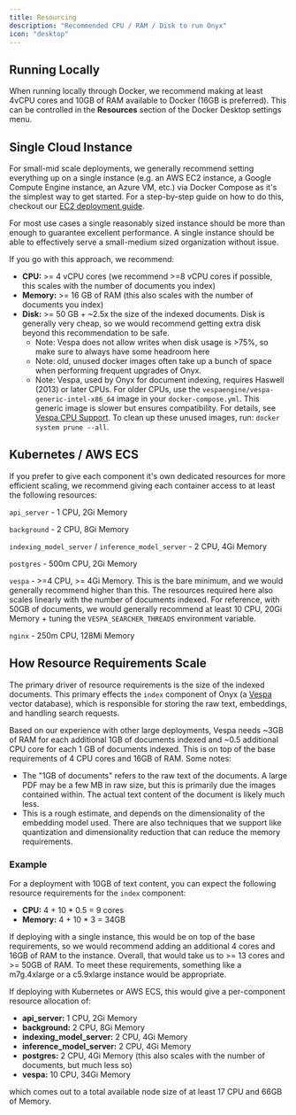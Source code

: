 ```yaml
---
title: Resourcing
description: "Recommended CPU / RAM / Disk to run Onyx"
icon: "desktop"
---
```


## Running Locally

When running locally through Docker, we recommend making at least 4vCPU cores and 10GB of RAM available to Docker
(16GB is preferred). This can be controlled in the **Resources** section of the Docker Desktop settings menu.

## Single Cloud Instance

For small-mid scale deployments, we generally recommend setting everything up on a single instance
(e.g. an AWS EC2 instance, a Google Compute Engine instance, an Azure VM, etc.) via Docker Compose as it's
the simplest way to get started. For a step-by-step guide on how to do this, checkout our
[EC2 deployment guide](https://docs.onyx.app/production/aws/ec2).

For most use cases a single reasonably sized instance should be more than enough to guarantee excellent
performance. A single instance should be able to effectively serve a small-medium sized organization
without issue.

If you go with this approach, we recommend:

- **CPU:** >= 4 vCPU cores (we recommend >=8 vCPU cores if possible, this scales with the number of documents you index)
- **Memory:** >= 16 GB of RAM (this also scales with the number of documents you index)
- **Disk:** >= 50 GB + ~2.5x the size of the indexed documents. Disk is generally very cheap, so
  we would recommend getting extra disk beyond this recommendation to be safe.
  - Note: Vespa does not allow writes when disk usage is >75%, so make sure to always have some headroom here
  - Note: old, unused docker images often take up a bunch of space when performing frequent upgrades of Onyx.
  - Note: Vespa, used by Onyx for document indexing, requires Haswell (2013) or later CPUs. For older CPUs, use the `vespaengine/vespa-generic-intel-x86_64` image in your `docker-compose.yml`. This generic image is slower but ensures compatibility. For details, see [Vespa CPU Support](https://docs.vespa.ai/en/cpu-support.html).
    To clean up these unused images, run: `docker system prune --all`.

## Kubernetes / AWS ECS

If you prefer to give each component it's own dedicated resources for more efficient
scaling, we recommend giving each container access to at least the following resources:

`api_server` - 1 CPU, 2Gi Memory

`background` - 2 CPU, 8Gi Memory

`indexing_model_server` / `inference_model_server` - 2 CPU, 4Gi Memory

`postgres` - 500m CPU, 2Gi Memory

`vespa` - >=4 CPU, >= 4Gi Memory. This is the bare minimum, and we would generally recommend
higher than this. The resources required here also scales linearly with the number of documents indexed.
For reference, with 50GB of documents, we would generally recommend at least 10 CPU, 20Gi Memory +
tuning the `VESPA_SEARCHER_THREADS` environment variable.

`nginx` - 250m CPU, 128Mi Memory


## How Resource Requirements Scale

The primary driver of resource requirements is the size of the indexed documents. This primary effects
the `index` component of Onyx (a [Vespa](https://vespa.ai/) vector database), which is responsible for storing the 
raw text, embeddings, and handling search requests. 

Based on our experience with other large deployments, Vespa needs ~3GB of RAM for each additional 
1GB of documents indexed and ~0.5 additional CPU core for each 1 GB of documents indexed. 
This is on top of the base requirements of 4 CPU cores and 16GB of RAM. Some notes:
- The "1GB of documents" refers to the raw text of the documents. A large PDF may be a few MB in raw size, but this 
is primarily due the images contained within. The actual text content of the document is likely much less.
- This is a rough estimate, and depends on the dimensionality of the embedding model used. There are also 
techniques that we support like quantization and dimensionality reduction that can reduce the memory requirements.


### Example

For a deployment with 10GB of text content, you can expect the following resource requirements for the `index` component:

- **CPU:** 4 + 10 * 0.5 = 9 cores
- **Memory:** 4 + 10 * 3 = 34GB

If deploying with a single instance, this would be on top of the base requirements, so we would recommend adding an additional
4 cores and 16GB of RAM to the instance. Overall, that would take us to >= 13 cores and >= 50GB of RAM. To meet these requirements,
something like a m7g.4xlarge or a c5.9xlarge instance would be appropriate.


If deploying with Kubernetes or AWS ECS, this would give a per-component resource allocation of:

- **api_server:** 1 CPU, 2Gi Memory
- **background:** 2 CPU, 8Gi Memory
- **indexing_model_server:** 2 CPU, 4Gi Memory
- **inference_model_server:** 2 CPU, 4Gi Memory
- **postgres:** 2 CPU, 4Gi Memory (this also scales with the number of documents, but much less so)
- **vespa:** 10 CPU, 34Gi Memory

which comes out to a total available node size of at least 17 CPU and 66GB of Memory.
